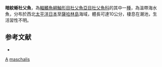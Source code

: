 {{Speciesbox
| taxon = Ocynectes maschalis
| binomial_authority = [[Jordan|Jordan]] & [[Starks|Starks]], 1904
| image = IdatenKKyg.jpg
| image_width = 250px
| status = NE
| status_system = IUCN3.1
}}
'''暗紋蜥杜父魚'''，為[[輻鰭魚綱|輻鰭魚綱]][[鮋形目|鮋形目]][[杜父魚亞目|杜父魚亞目]][[杜父魚科|杜父魚科]]的其中一[[種|種]]，為溫帶海水魚，分布於西北[[太平洋|太平洋]][[日本|日本]]至[[薩哈林島|薩哈林島]]海域，體長可達10公分，棲息在潮池，生活習性不明。

==参考文献==
*{{FishBase_species|genus=Ocynectes|species=maschalis|year=2014|month=5}}

{{鮋形目小作品}}
{{Taxonbar}}
[[Category:1904年描述的鱼类|A]]
[[Category:蜥杜父魚屬|maschalis]]